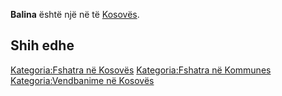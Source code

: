 {{Fshat në Kosovës
 | Emri                = Balina
| srp_N_name = Balina
| srp_N_FULL_NAME_RO = Balina
| srp_N_FULL_NAME_ND_RO = Balina
| srp_N_SORT_NAME_RG = BALINA
| srp_N_FULL_NAME_RG = Balina
| srp_N_FULL_NAME_ND_RG = Balina

 | Emri (Rasa dhanore) = 
 | Figura              = 
 | Shteti              = Kosovo
 | Komuna              = 
 | Kodi postar         = 
 | Sipërfaqja          = 

 | Popullsia           = 

 | Regj. i popullsisë  = 
 | Dend. e popullsisë  = 
 | Faqja zyrtare       = 
 <!--- Koordinatat ----> 
 | Gjerësia            = 42.443333
 | Gjatësia            = 21.536667
 | Lartësia            = 
}}
'''Balina''' është një [[]] në [[]] të [[Kosovës]].

<!-- == Gjeografia == -->
<!-- == Historia == -->
<!-- == Demografia == -->
== Shih edhe ==
{{Komuna }}
{{Kosovo-Administrata-Cung}}

[[Kategoria:Fshatra në Kosovës]]
[[Kategoria:Fshatra në Kommunes ]]
[[Kategoria:Vendbanime në Kosovës]]